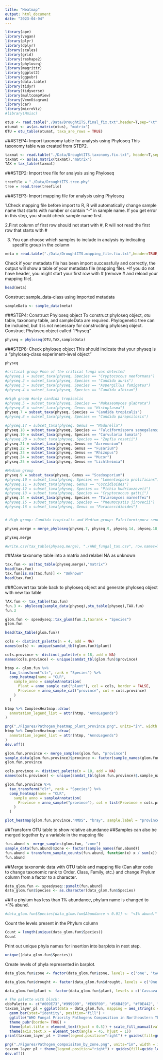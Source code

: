 ```yaml
---
title: "Heatmap"
output: html_document
date: "2023-04-04"
---
```


```r
library(ape)
library(vegan)
library(plyr)
library(dplyr)
library(scales)
library(grid)
library(reshape2)
library(phyloseq)
library(magrittr)
library(ggplot2)
library(ggpubr)
library(data.table)
library(tidyr)
library(tidyverse)
library(multcompView)
library(VennDiagram)
library(car)
library(microViz)
#library(Hmisc)
```


```r
otus <- read.table("./Data/DroughtITS.final_fix.txt",header=T,sep="\t",row.names=1)
otumat <- as(as.matrix(otus), "matrix")
OTU = otu_table(otumat, taxa_are_rows = TRUE)
```

###STEP4: Import taxonomy table for analysis using Phyloseq
This taxonomy table was created from STEP2.
```r
taxmat <- read.table("./Data/DroughtITS.taxonomy.fix.txt", header=T,sep="\t",row.names=1)
taxmat <- as(as.matrix(taxmat),"matrix")
TAX = tax_table(taxmat)
```

###STEP2: Import tree file for analysis using Phyloseq

```r
treefile = "./Data/DroughtITS.tree.phy"
tree = read.tree(treefile)
```

###STEP3: Import mapping file for analysis using Phyloseq

1.Check mapping file before import to R, R will automatically change sample name that starts with number or contain “-” in sample name. If you get error in this step, you should check sample name first. 

2.First column of first row should not start with #, R will not read the first row that starts with #

3. You can choose which samples to include in analysis by indicating specific group in the column

```r
meta = read.table("./Data/DroughtITS.mapping_file.fix.txt",header=TRUE,row.names=1,sep="\t",stringsAsFactors=FALSE)
```

Check if your metadata file has been import successfully and correctly, the output will show a table of your metadata file (mapping file). *If you do not have header, you might start your first row with # (remove # and reload your mapping file).

```r
head(meta)
```

Construct sample_data-class using imported metadata
```r
sampleData <- sample_data(meta)
```


###STEP4: Construct Phyloseq object
To construct phyloseq object, otu table, taxonomy table, and sampleData are required. Phylogenetic tree can be included, but it is not necessary for constructing phyloseq object.
Construct Phyloseq object called "Physeq"

```r
physeq = phyloseq(OTU,TAX,sampleData)
```

###STEP8: Check phyloseq object
This should indicate that your physeq is a "phyloseq-class experiment-level object"

```r
physeq
```

```r
#critical group #non of the critical fungi was detected
#physeq.1 = subset_taxa(physeq, Species == "Cryptococcus neoformans")
#physeq.2 = subset_taxa(physeq, Species == "Candida auris")
#physeq.3 = subset_taxa(physeq, Species == "Aspergillus fumigatus")
#physeq.4 = subset_taxa(physeq, Species == "Candida albican")

#High group #only candida tropicalis
#physeq.5 = subset_taxa(physeq, Species == "Nakaseomyces glabrata")
#physeq.6 = subset_taxa(physeq, Genus == "Histoplasma")
physeq.7 = subset_taxa(physeq, Species == "Candida tropicalis")
#physeq.8 = subset_taxa(physeq, Species == "Candida parapsilosis")

#physeq.17 = subset_taxa(physeq, Genus == "Madurella")
physeq.18 = subset_taxa(physeq, Species == "Falciformispora senegalensis")
physeq.19 = subset_taxa(physeq, Species == "Curvularia lunata")
#physeq.20 = subset_taxa(physeq, Species == "Zopfia rosatii")
physeq.21 = subset_taxa(physeq, Genus == "Acremonium")
physeq.22 = subset_taxa(physeq, Genus == "Fusarium")
physeq.23 = subset_taxa(physeq, Genus == "Rhizopus")
physeq.24 = subset_taxa(physeq, Genus == "Mucor")
physeq.25 = subset_taxa(physeq, Genus == "Lichtheimia")

#Medium group
physeq.9 = subset_taxa(physeq, Genus == "Scedosporium")
#physeq.10 = subset_taxa(physeq, Species == "Lomentospora prolificans")
#physeq.11 = subset_taxa(physeq, Genus == "Coccidioides")
#physeq.12 = subset_taxa(physeq, Species == "Pichia kudriavzeveii")
#physeq.13 = subset_taxa(physeq, Species == "Cryptococcus gattii")
physeq.14 = subset_taxa(physeq, Species == "Talaromyces marneffei")
#physeq.15 = subset_taxa(physeq, Species == "Pneumocystis jirovecii")
#physeq.16 = subset_taxa(physeq, Genus == "Paracoccidioides")


# High group: Candida tropicalis and Medium group: Falciformispora senegalensis, Curvularia lunata, Acremonium spp, Fusarium spp, Rhizopus spp, Mucor spp, Lichtheimia, Scedosporium, Talaromyces marneffei

physeq.merge = merge_phyloseq(physeq.7, physeq.9, physeq.14, physeq.18, physeq.19, physeq.21, physeq.22, physeq.23, physeq.24, physeq.25)

physeq.merge
```
```r
#write.csv(tax_table(physeq.merge), "./WHO_fungal_tax.csv", row.names=TRUE)
```


##Make taxonomy table into a matrix and relabel NA as unknown
```r
tax.fun <- as(tax_table(physeq.merge),"matrix")
head(tax.fun)
tax.fun[is.na(tax.fun)] <- "Unknown"
head(tax.fun)
```

###Convert tax table back to phyloseq object and generate phyloseq object with new tax table
```r
TAX.fun <- tax_table(tax.fun)
fun.3 <- phyloseq(sample_data(physeq),otu_table(physeq),TAX.fun)
fun.3
```


```r
glom.fun <- speedyseq::tax_glom(fun.3,taxrank = "Species")
glom.fun
```

```r
head(tax_table(glom.fun))
```


```r
cols <- distinct_palette(n = 4, add = NA)
names(cols) <- unique(samdat_tbl(glom.fun)$plant)

cols.province <- distinct_palette(n = 18, add = NA)
names(cols.province) <- unique(samdat_tbl(glom.fun)$province)

htmp <- glom.fun %>% 
  tax_transform("clr", rank = "Species") %>% 
  comp_heatmap(name = "CLR",
    sample_anno = sampleAnnotation(
      Plant = anno_sample_cat("plant"), col = cols, border = FALSE, 
      Province = anno_sample_cat("province", col = cols.province)
    )
  )

htmp %>% ComplexHeatmap::draw(
  annotation_legend_list = attr(htmp, "AnnoLegends")
)
```
```r
png("./Figures/Pathogen_heatmap_plant_province.png", units="in", width = 12, height = 5, res = 1800 )
htmp %>% ComplexHeatmap::draw(
  annotation_legend_list = attr(htmp, "AnnoLegends")
)
dev.off()
```


```r
glom.fun.province <- merge_samples(glom.fun, "province")
sample_data(glom.fun.province)$province <- factor(sample_names(glom.fun.province))
glom.fun.province 
```

```r
cols.province <- distinct_palette(n = 18, add = NA)
names(cols.province) <- unique(samdat_tbl(glom.fun.province)$.sample_name)

glom.fun.province %>% 
  tax_transform("clr", rank = "Species") %>% 
  comp_heatmap(name = "CLR",
    sample_anno = sampleAnnotation(
      Province = anno_sample("province"), col = list(Province = cols.province), border = FALSE
    )
  )
```



```r
plot_heatmap(glom.fun.province,"NMDS", "bray", sample.label = "province", sample.order = c("Bueng Kan", "Chaiyaphum", "Kalasin", "Khon Kaen", "Loei", "Maha Sarakham", "Mukdahan", "Nakhon Phanom", "Nakhon Ratchasima", "Nong Bua Lam Phu", "Nong Khai", "Roi Et", "Sakon Nakhon", "Si Sa Ket", "Surin", "Ubon Ratchathani", "Udon Thani", "Yasothon"), taxa.label = "Species", low="#FFFFCC", high="#FF3300", na.value="white", taxa.order = taxaOrder)
```
































##Transform OTU table to show relative abundance
##Samples can also be merged together by a variable in the mapping file

```r

fun.abund <- merge_samples(glom.fun, "zone")
sample_data(fun.abund)$zone <- factor(sample_names(fun.abund))
fun.abund = transform_sample_counts(fun.abund, function(x) x / sum(x))
fun.abund

```


##Merge taxonomic data with OTU table and mapping file (Can alter code to change taxonomic rank to Order, Class, Family, etc.) and change Phylum column from a factor to a character.

```r
data_glom.fun <- speedyseq::psmelt(fun.abund)
data_glom.fun$Species <- as.character(data_glom.fun$Species)
```

##If a phylum has less than 1% abundance, phylum name is changed to <1% abund.

```r
#data_glom.fun$Species[data_glom.fun$Abundance < 0.01] <- "<1% abund."
```

Count the levels present in the Phylum column

```r
Count = length(unique(data_glom.fun$Species))
Count
```

Print out unique phyla names for insertion into barplots in next step.

```r
unique((data_glom.fun$Species))
```

Create levels of phyla represented in barplot. 


```r
data_glom.fun$zone <- factor(data_glom.fun$zone, levels = c('one', 'two', 'three', 'four', 'five', 'six', 'seven' ,'eight')) 
```

```r
data_glom.fun$drought <- factor(data_glom.fun$drought, levels = c('One', 'Two', 'Three', 'Four')) 
```


```r
data_glom.fun$plant <- factor(data_glom.fun$plant, levels = c('Cassava', 'Rice', 'Rubber tree', 'Sugarcane')) 
```

```r
# The palette with black:
cbbPalette <- c("#009E73","#999999", "#E69F00", "#56B4E9", "#F0E442", "#0072B2", "#D55E00", "#CC79A7", "midnightblue", "lightgreen","thistle3", "brown", "aquamarine4","lavenderblush2","snow3", "darkblue", "darkgoldenrod1", "darkseagreen", "darkorchid", "darkolivegreen1", "black","lightskyblue", "darkgreen", "deeppink", "khaki2", "firebrick", "brown1", "darkorange1", "cyan1", "royalblue4", "darksalmon", "darkblue","royalblue4", "dodgerblue3", "steelblue1", "lightskyblue", "darkseagreen", "darkgoldenrod1", "darkseagreen", "darkorchid", "darkolivegreen1", "brown1", "darkorange1", "cyan1", "darkgrey")
taxcom_layer_pl = ggplot(data = data_glom.fun, mapping = aes_string(x = "zone", y = "Abundance", fill = "Species" )) + 
  geom_bar(stat="identity", position="fill") + 
  ggtitle("WHO Fungal Priority Pathogens Composition in Northeastern Thailand in Agricultural Soil")+
  theme_pubr(border= TRUE) + 
  theme(plot.title = element_text(hjust = 0.5)) + scale_fill_manual(values = cbbPalette) +  
  theme(axis.text.x = element_text(angle = 45, hjust = 1))
print(taxcom_layer_pl + theme(legend.position="right") + guides(fill=guide_legend(nrow=32)))

```

```r
png("./Figures/Pathogen_compoisiton_by_zone.png", units="in", width = 12, height = 10, res = 600 )
taxcom_layer_pl + theme(legend.position="right") + guides(fill=guide_legend(nrow=32)) + theme(axis.text.x = element_text(angle = 45, hjust = 1))
dev.off()
```













